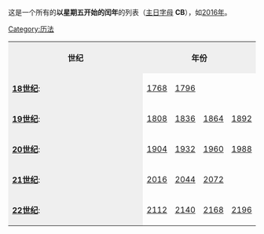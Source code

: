 {{Unreferenced|time=2020-12-31T14:52:33+00:00}}
这是一个所有的'''以星期五开始的闰年'''的列表（[[主日字母|主日字母]] '''CB'''），如[[2016年|2016年]]。


{{Year3|5|1|3}}

{{日历列表}}

<table>
<tr style="background-color:#efefef;">

<th>世纪</th>
<th align="center" colspan="10">年份</th>
<tr>

<td style="background-color:#efefef;">'''[[18世纪|18世纪]]''':</td>
<td width="9%">[[1768年|1768]]</td>
<td width="9%">[[1796年|1796]]</td>
</tr>
<tr>

<td style="background-color:#efefef;">'''[[19世纪|19世纪]]''':</td>
<td width="9%">[[1808年|1808]]</td>
<td width="9%">[[1836年|1836]]</td>
<td width="9%">[[1864年|1864]]</td>
<td width="9%">[[1892年|1892]]</td>
</tr>
<tr>

<td style="background-color:#efefef;">'''[[20世纪|20世纪]]''':</td>
<td width="9%">[[1904年|1904]]</td>
<td width="9%">[[1932年|1932]]</td>
<td width="9%">[[1960年|1960]]</td>
<td width="9%">[[1988年|1988]]</td>
</tr> 
<tr>

<td style="background-color:#efefef;">'''[[21世纪|21世纪]]''':</td>
<td width="9%">[[2016年|2016]]</td>
<td width="9%">[[2044年|2044]]</td>
<td width="9%">[[2072年|2072]]</td>
</tr>
<tr>

<td style="background-color:#efefef;">'''[[22世纪|22世纪]]''':</td>
<td width="9%">[[2112年|2112]]</td>
<td width="9%">[[2140年|2140]]</td>
<td width="9%">[[2168年|2168]]</td>
<td width="9%">[[2196年|2196]]</td>
</tr>

[[Category:历法|Category:历法]]